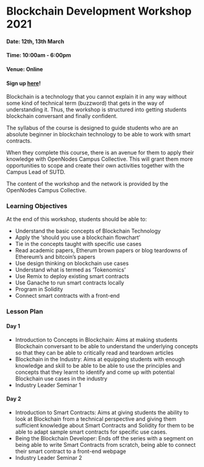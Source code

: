 # Blockchain Development Workshop 2021

#### Date: 12th, 13th March
#### Time: 10:00am - 6:00pm
#### Venue: Online
#### Sign up [here](https://forms.office.com/Pages/ResponsePage.aspx?id=drd2NJDpck-5UGJImDFiPT7laIF8QHhDuji50dJ_xY1UNUpKR1NVVE5YWDZNUjRNODdSTFdTSjc5OS4u)!

Blockchain is a technology that you cannot explain it in any way without some kind of technical term (buzzword) that gets in the way of understanding it. Thus, the workshop is structured into getting students blockchain conversant and finally confident.

The syllabus of the course is designed to guide students who are an absolute beginner in blockchain technology to be able to work with smart contracts.

When they complete this course, there is an avenue for them to apply their knowledge with OpenNodes Campus Collective. This will grant them more opportunities to scope and create their own activities together with the Campus Lead of SUTD.

The content of the workshop and the network is provided by the OpenNodes Campus Collective. 

### Learning Objectives

At the end of this workshop, students should be able to:

- Understand the basic concepts of Blockchain Technology 
- Apply the ‘should you use a blockchain flowchart’
- Tie in the concepts taught with specific use cases
- Read academic papers, Etherum brown papers or blog teardowns of Ethereum’s and bitcoin’s papers 
- Use design thinking on blockchain use cases
- Understand what is termed as ‘Tokenomics’
- Use Remix to deploy existing smart contracts
-	Use Ganache to run smart contracts locally
- Program in Solidity 
- Connect smart contracts with a front-end

### Lesson Plan 

#### Day 1

- Introduction to Concepts in Blockchain: Aims at making students Blockchain conversant to be able to understand the underlying concepts so that they can be able to critically read and teardown articles
- Blockchain in the Industry: Aims at equipping students with enough knowledge and skill to be able to be able to use the principles and concepts that they learnt to identify and come up with potential Blockchain use cases in the industry
- Industry Leader Seminar 1


#### Day 2
- Introduction to Smart Contracts: Aims at giving students the ability to look at Blockchain from a technical perspective and giving them sufficient knowledge about Smart Contracts and Solidity for them to be able to adapt sample smart contracts for specific use cases.
- Being the Blockchain Developer: Ends off the series with a segment on being able to write Smart Contracts from scratch, being able to connect their smart contract to a front-end webpage
- Industry Leader Seminar 2



